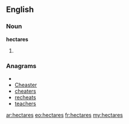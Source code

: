 ==English==

===Noun===
'''hectares'''

# {{plural of|hectare}}

===Anagrams===
* {{alphagram|aceehrst}}
* [[Cheaster#English|Cheaster]]
* [[cheaters#English|cheaters]]
* [[recheats#English|recheats]]
* [[teachers#English|teachers]]

[[ar:hectares]]
[[eo:hectares]]
[[fr:hectares]]
[[my:hectares]]
